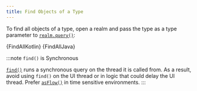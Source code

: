 ```yaml
---
title: Find Objects of a Type
---
```



<Intro />

To find all objects of a type, open a realm
and pass the type as a type parameter to [`realm.query()`](https://www.mongodb.com/docs/realm-sdks/kotlin/latest/library-base/-realm%20-kotlin%20-multiplatform%20-s-d-k/io.realm.query/-realm-query/query.html):

<Tabs groupId="java-sdk-languages">
  <TabItem value="kotlin" label="Kotlin">
    <CodeBlock language="kotlin">{FindAllKotlin}</CodeBlock>
  </TabItem>
  <TabItem value="java" label="Java">
    <CodeBlock language="java">{FindAllJava}</CodeBlock>
  </TabItem>
</Tabs>

:::note `find()` is Synchronous

[`find()`](https://www.mongodb.com/docs/realm-sdks/kotlin/latest/library-base/-realm%20-kotlin%20-multiplatform%20-s-d-k/io.realm.query/find.html)
runs a synchronous query on the thread it is called from.
As a result, avoid using `find()` on the UI thread or in
logic that could delay the UI thread. Prefer [`asFlow()`](https://www.mongodb.com/docs/realm-sdks/kotlin/latest/library-base/-realm%20-kotlin%20-multiplatform%20-s-d-k/io.realm.query/-realm-element-query/as-flow.html)
in time sensitive environments.
:::

